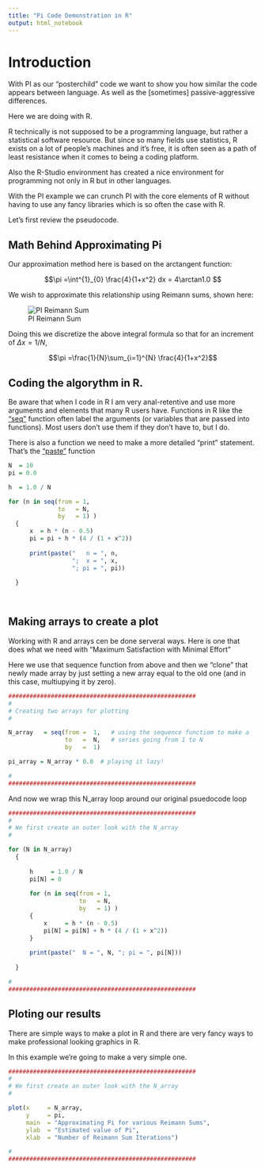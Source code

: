 ```yaml
---
title: "Pi Code Demonstration in R"
output: html_notebook
---
```


# Introduction 

With PI as our "posterchild" code we want to show you how similar the code appears between language.  As well as the [sometimes] passive-aggressive differences.

Here we are doing with R.  

R technically is not supposed to be a programming language, but rather a statistical software resource.  But since so many fields use statistics, R exists on a lot of people’s machines and it’s free, it is often seen as a path of least resistance when it comes to being a coding platform.  

Also the R-Studio environment has created a nice environment for programming not only in R but in other languages.

With the PI example we can crunch PI with the core elements of R without having to use any fancy libraries which is so often the case with R.

Let’s first review the pseudocode.   

## Math Behind Approximating Pi

Our approximation method here is based on the arctangent function:

$$\pi =\int^{1}_{0} \frac{4}{1+x^2} dx = 4\arctan1.0 $$

We wish to approximate this relationship using Reimann sums, shown here: 

![PI Reimann Sum](http://kyrill.ias.sdsmt.edu/wjc/eduresources/PI_Integration_Figure.png)

Doing this we discretize the above integral formula so that for an increment of $\Delta x = 1/N$,

$$\pi =\frac{1}{N}\sum_{i=1}^{N}   \frac{4}{1+x^2}$$



## Coding the algorythm in R.

Be aware that when I code in R I am very anal-retentive and use more arguments and elements that many R users have.  Functions in R like the ["seq"](https://www.rdocumentation.org/packages/base/versions/3.6.1/topics/seq) function often label the arguments (or variables that are passed into functions).  Most users don't use them if they don't have to, but I do.

There is also a function we need to make a more detailed "print" statement.  That's the ["paste"](https://www.rdocumentation.org/packages/base/versions/3.6.1/topics/paste) function

```r

N  = 10
pi = 0.0

h  = 1.0 / N

for (n in seq(from = 1,
              to   = N,
              by   = 1) )
  {
      x  = h * (n - 0.5)
      pi = pi + h * (4 / (1 + x^2))
      
      print(paste("   n = ", n, 
                  ";  x = ", x, 
                  "; pi = ", pi))
    
  }
  



```


## Making arrays to create a plot

Working with R and arrays cen be done serveral ways.  Here is one that does what we need with "Maximum Satisfaction with Minimal Effort"

Here we use that sequence function from above and then we "clone" that newly made array by just setting a new array equal to the old one (and in this case, multiupying it by zero).

```r
#####################################################
#
# Creating two arrays for plotting
#

N_array   = seq(from =  1,   # using the sequence functiom to make a 
                to   =  N,   # series going from 1 to N
                by   =  1)

pi_array = N_array * 0.0  # playing it lazy!

#
#####################################################

```

And now we wrap this N_array loop around our original psuedocode loop 


```r
#####################################################
#
# We first create an outer look with the N_array
#

for (N in N_array)
  {
    
      h     = 1.0 / N
      pi[N] = 0
      
      for (n in seq(from = 1,
                    to   = N,
                    by   = 1) )
      {
          x     = h * (n - 0.5)
          pi[N] = pi[N] + h * (4 / (1 + x^2))
      }
      
      print(paste("  N = ", N, "; pi = ", pi[N]))
    
  }

#
#####################################################

```

## Ploting our results

There are simple ways to make a plot in R and there are very fancy ways to make professional looking graphics in R.  

In this example we're going to make a very simple one.


```r


#####################################################
#
# We first create an outer look with the N_array
#

plot(x     = N_array,
     y     = pi,
     main  = "Approximating Pi for various Reimann Sums",
     ylab  = "Estimated value of Pi",
     xlab  = "Number of Reimann Sum Iterations")

#
#####################################################

```


